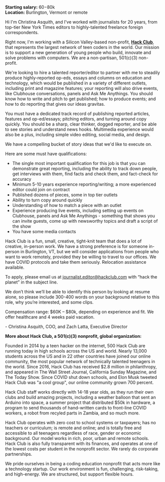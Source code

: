 **Starting salary:** $60-$80k  
**Location:** Burlington, Vermont or remote

Hi I'm Christina Asquith, and I've worked with journalists for 20 years, from top-tier New York Times editors to highly-talented freelance foreign correspondents.

Right now, I'm working with a Silicon Valley-based non-profit, **[Hack Club](https://hackclub.com)**, that represents the largest network of teen coders in the world. Our mission is to support a new generation of young people who build, innovate and solve problems with computers. We are a non-partisan, 501(c)(3) non-profit.

We're looking to hire a talented reporter/editor to partner with me to steadily produce highly-reported op-eds, essays and columns on education and technology, which would be published in a variety of different outlets, including print and magazine features; your reporting will also drive events, like Clubhouse conversations, panels and Ask Me Anythings. You should know how to write and pitch to get published; how to produce events; and how to do reporting that gives our ideas gravitas.

You must have a dedicated track record of publishing reported articles, features and op-ed/essays; pitching editors, and turning around copy quickly. You should be a sharp, clear thinker, dogged reporter, and be able to see stories and understand news hooks. Multimedia experience would also be a plus, including simple video editing, social media, and design.

We have a compelling bucket of story ideas that we'd like to execute on.

Here are some must have qualifications:

- The single most important qualification for this job is that you can demonstrate great reporting, including the ability to track down people, get interviews with them, find facts and check them, and fact-check for accuracy
- Minimum 5-10 years experience reporting/writing; a more experienced editor could join on contract
- Published dozens of pieces, some in top tier outlets
- Ability to turn copy around quickly
- Understanding of how to match a piece with an outlet
- Experience producing live events, including setting up events on Clubhouse, panels and Ask Me Anythings - something that shows you can invite guests, come up with newsworthy topics and draft a script of the show
- You have some media contacts

Hack Club is a fun, small, creative, tight-knit team that does a lot of creative, in-person work. We have a strong preference is for someone in-person in Burlington, VT, but we will consider applications from people who want to work remotely, provided they be willing to travel to our offices. We have COVID protocols and take them seriously. Relocation assistance available.

To apply, please email us at journalist.editor@hackclub.com with “hack the planet” in the subject line.

We don’t think we’ll be able to identify this person by looking at resume alone, so please include 300-400 words on your background relative to this role, why you’re interested, and some clips.

Compensation range: $60K – $80k, depending on experience and fit. We offer healthcare and 4 weeks paid vacation.

\- Christina Asquith, COO, and Zach Latta, Executive Director

**More about Hack Club, a 501(c)(3) nonprofit, global organization:**

Founded in 2014 by a teen hacker on the internet, 500 Hack Club are running today in high schools across the US and world. Nearly 13,000 students across the US and in 22 other countries have joined our online community, the most popular network of technically talented teenagers in the world. Since 2016, Hack Club has received $2.8 million in philanthropy, and appeared in The Wall Street Journal, California Sunday Magazine, and The Today Show. Since COVID shut down schools, and Elon Musk tweeted Hack Club was "a cool group", our online community grown 700 percent.

Hack Club staff works directly with 14-18 year olds, as they run their own clubs and build amazing projects, including a weather balloon that sent an Arduino into space, a summer project that distributed $50k in hardware, a program to send thousands of hand-written cards to front-line COVID workers, a robot from recyled parts in Zambia, and so much more.

Hack Club operates with zero cost to school systems or taxpayers; has no teachers or curriculum; is remote and online; and is totally free and accessible to all teenagers regardless of race, gender or economic background. Our model works in rich, poor, urban and remote schools. Hack Club is also fully transparent with its finances, and operates at one of the lowest costs per student in the nonprofit sector. We rarely do corporate partnerships.

We pride ourselves in being a coding education nonprofit that acts more like a technology startup. Our work environment is fun, challenging, risk-taking, and high-energy. We are structured, but support flexible hours.
